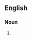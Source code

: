 {{also|knuckle draggers|knuckle-draggers}}

==English==

===Noun===
{{head|en|noun plural form}}

# {{plural of|knuckledragger|lang=en}}